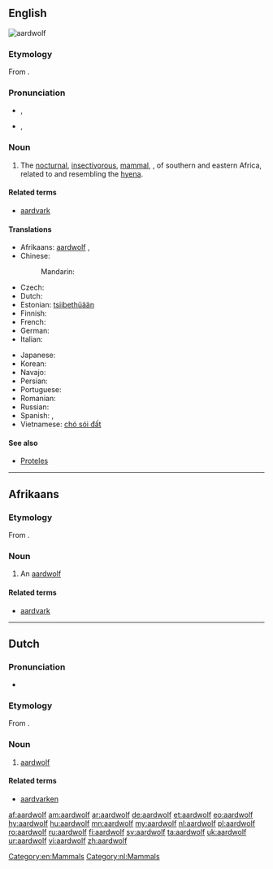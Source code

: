 ==English==
[[Image:Aardwolf.png|thumb|aardwolf]]
{{wikipedia}}

===Etymology===
From {{etyl|af}} {{term|aardwolf|lang=af}}.
{{wikisource1911Enc|Aard-wolf}}

===Pronunciation===
{{wikisource1911Enc|Aard-vark}}
* {{a|RP}} {{IPA|/ˈɑːɹdˌwʊlf/|/ˈɑːdˌwʊlf/}}, {{X-SAMPA|/":A(r\)d%wUlf/}}
* {{a|GenAm}} {{IPA|/ˈɑɹd.ˌwʊlf/|/ˈɑd.ˌwʊlf/}}, {{X-SAMPA|/"Ar\d%wUlf/}}

===Noun===
{{en-noun|aardwolves}}

# The [[nocturnal]], [[insectivorous]], [[mammal]], {{taxlink|Proteles cristatus|species}}, of southern and eastern Africa, related to and resembling the [[hyena]]. {{defdate|First attested in the mid 19<sup>th</sup> century.}}

====Related terms====
* [[aardvark]]

====Translations====
{{trans-top|the mammal species Proteles cristatus}}
* Afrikaans: [[#Afrikaans|aardwolf]] {{m}}, {{t+|af|erdwolf}}
* Chinese:
*: Mandarin: {{t|cmn|土狼|tr=tǔláng|sc=Hani}}
* Czech: {{t-|cs|hyena cibetková|f}}
* Dutch: {{t+|nl|aardwolf|m}}
* Estonian: [[tsiibethüään]]
* Finnish: {{t+|fi|maasusi}}
* French: {{t+|fr|protèle|m}}
* German: {{t+|de|Erdwolf|m}}
* Italian: {{t-|it|protele}}
{{trans-mid}}
* Japanese: {{t-|ja|アードウルフ|tr=ādo-urufu|sc=Jpan}}
* Korean: {{t-|ko|땅늑대|tr=ttangneukdae|sc=Kore}}
* Navajo: {{tø|nv|chʼosh yighání}}
* Persian: {{t+|fa|کفتار|tr=kaftâr}}
* Portuguese: {{t-|pt|lobo-da-terra|m}}
* Romanian: {{t-|ro|lupul de pământ|m}}
* Russian: {{t-|ru|земляной волк|m|tr=zemljanój volk|sc=Cyrl}}
* Spanish: {{t-|es|lobo de tierra|m}}, {{t-|es|proteles|m}}
* Vietnamese: [[chó sói đất]]
{{trans-bottom}}

====See also====
* [[Proteles]]

[[Category:en:Mammals]]

----

==Afrikaans==

===Etymology===
From {{compound|aarde|t1=earth, soil|wolf|lang=af}}.

===Noun===
{{af-noun|aardwolwe}}

# An [[#English|aardwolf]]

====Related terms====
* [[aardvark]]

----

==Dutch==

===Pronunciation===
* {{audio|Nl-aardwolf.ogg|audio}}

===Etymology===
From {{etyl|af|nl}} {{term|aardwolf|lang=nl}}.

===Noun===
{{nl-noun|m|aardwolven|aardwolfje}}

# [[#English|aardwolf]]

====Related terms====
* [[aardvarken]] {{n}}

[[Category:nl:Mammals]]

[[af:aardwolf]]
[[am:aardwolf]]
[[ar:aardwolf]]
[[de:aardwolf]]
[[et:aardwolf]]
[[eo:aardwolf]]
[[hy:aardwolf]]
[[hu:aardwolf]]
[[mn:aardwolf]]
[[my:aardwolf]]
[[nl:aardwolf]]
[[pl:aardwolf]]
[[ro:aardwolf]]
[[ru:aardwolf]]
[[fi:aardwolf]]
[[sv:aardwolf]]
[[ta:aardwolf]]
[[uk:aardwolf]]
[[ur:aardwolf]]
[[vi:aardwolf]]
[[zh:aardwolf]]